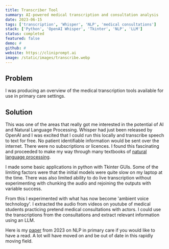 ```yaml
---
title: Transcriber Tool
summary: AI-powered medical transcription and consultation analysis
date: 2023-06-15
tags: ['transcription', 'Whisper', 'NLP', 'medical consultations']
stack: ['Python', 'OpenAI Whisper', 'Tkinter', 'NLP', 'LLM']
status: completed
featured: false
demo: #
github: #
website: https://cliniprompt.ai
image: /static/images/transcribe.webp
---
```


## Problem

I was producing an overview of the medical transcription tools available for use in primary care settings.

## Solution

This was one of the areas that really got me interested in the potential of AI and Natural Language Processing. Whisper had just been released by OpenAI and I was excited that I could run this locally and transcribe speech to text for free. No patient identifiable information would be sent over the internet. There were no subscriptions or licences. I found this fascinating and proceeded to make my way through many textbooks of [natural language processing](https://amzn.eu/d/5oZlEqr).

I made some basic applications in python with Tkinter GUIs. Some of the limiting factors were that the initial models were quite slow on my laptop at the time. There was also limited ability to do live transcription without experimenting with chunking the audio and rejoining the outputs with variable success.

From this I experimented with what has now become 'ambient voice technology'. I extracted the audio from videos on youtube of medical students practicing pretend medical consultations with actors. I could use the transcriptions from the consultations and extract relevant information using an LLM.

Here is my [paper](https://docs.google.com/document/d/1q6o3hu6zjbPcDDJ4fDJInGjainSs3YISsWmRixRQj3U/edit?usp=sharing) from 2023 on NLP in primary care if you would like to have a read. A lot will have moved on and be out of date in this rapidly moving field.
